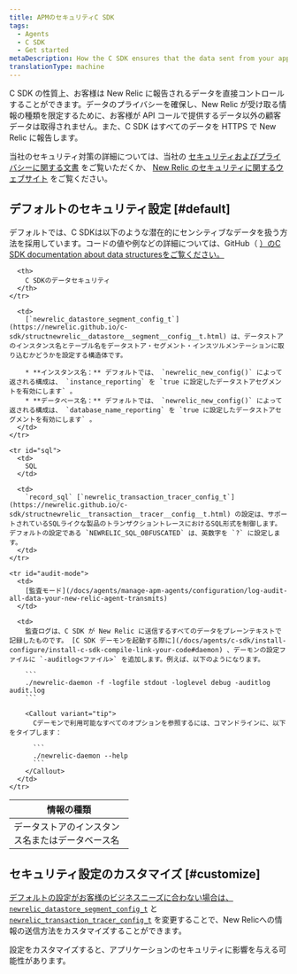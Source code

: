 ```yaml
---
title: APMのセキュリティC SDK
tags:
  - Agents
  - C SDK
  - Get started
metaDescription: How the C SDK ensures that the data sent from your application to be monitored by New Relic is secure.
translationType: machine
---
```


C SDK の性質上、お客様は New Relic に報告されるデータを直接コントロールすることができます。データのプライバシーを確保し、New Relic が受け取る情報の種類を限定するために、お客様が API コールで提供するデータ以外の顧客データは取得されません。また、C SDK はすべてのデータを HTTPS で New Relic に報告します。

当社のセキュリティ対策の詳細については、当社の [セキュリティおよびプライバシーに関する文書](/docs/using-new-relic/new-relic-security/security/security-matters-data-privacy-new-relic) をご覧いただくか、 [New Relic のセキュリティに関するウェブサイト](https://newrelic.com/security) をご覧ください。

## デフォルトのセキュリティ設定 [#default]

デフォルトでは、C SDKは以下のような潜在的にセンシティブなデータを扱う方法を採用しています。コードの値や例などの詳細については、GitHub（ [）のC SDK documentation about data structuresをご覧ください。](https://newrelic.github.io/c-sdk/annotated.html)

<table>
  <thead>
    <tr>
      <th width="200px">
        情報の種類
      </th>

      <th>
        C SDKのデータセキュリティ
      </th>
    </tr>
  </thead>
  <tbody>
    <tr id="name">
      <td>
        データストアのインスタンス名またはデータベース名
      </td>

      <td>
        [`newrelic_datastore_segment_config_t`](https://newrelic.github.io/c-sdk/structnewrelic__datastore__segment__config__t.html) は、データストアのインスタンス名とテーブル名をデータストア・セグメント・インスツルメンテーションに取り込むかどうかを設定する構造体です。

        * **インスタンス名：** デフォルトでは、 `newrelic_new_config()` によって返される構成は、 `instance_reporting` を `true に設定したデータストアセグメントを有効にします` 。
        * **データベース名：** デフォルトでは、 `newrelic_new_config()` によって返される構成は、 `database_name_reporting` を `true に設定したデータストアセグメントを有効にします` 。
      </td>
    </tr>

    <tr id="sql">
      <td>
        SQL
      </td>

      <td>
        `record_sql` [`newrelic_transaction_tracer_config_t`](https://newrelic.github.io/c-sdk/structnewrelic__transaction__tracer__config__t.html) の設定は、サポートされているSQLライクな製品のトランザクショントレースにおけるSQL形式を制御します。デフォルトの設定である `NEWRELIC_SQL_OBFUSCATED` は、英数字を `?` に設定します。
      </td>
    </tr>

    <tr id="audit-mode">
      <td>
        [監査モード](/docs/agents/manage-apm-agents/configuration/log-audit-all-data-your-new-relic-agent-transmits)
      </td>

      <td>
        監査ログは、C SDK が New Relic に送信するすべてのデータをプレーンテキストで記録したものです。 [C SDK デーモンを起動する際に](/docs/agents/c-sdk/install-configure/install-c-sdk-compile-link-your-code#daemon) 、デーモンの設定ファイルに `-auditlog<ファイル>` を追加します。例えば、以下のようになります。

        ```
        ./newrelic-daemon -f -logfile stdout -loglevel debug -auditlog audit.log
        ```

        <Callout variant="tip">
          Cデーモンで利用可能なすべてのオプションを参照するには、コマンドラインに、以下をタイプします：

          ```
          ./newrelic-daemon --help
          ```
        </Callout>
      </td>
    </tr>
  </tbody>
</table>

## セキュリティ設定のカスタマイズ [#customize]

[デフォルトの設定がお客様のビジネスニーズに合わない場合は、 ](https://newrelic.github.io/c-sdk/annotated.html)[`newrelic_datastore_segment_config_t`](https://newrelic.github.io/c-sdk/structnewrelic__datastore__segment__config__t.html) と [`newrelic_transaction_tracer_config_t`](https://newrelic.github.io/c-sdk/structnewrelic__transaction__tracer__config__t.html) を変更することで、New Relicへの情報の送信方法をカスタマイズすることができます。

<Callout variant="caution">
  設定をカスタマイズすると、アプリケーションのセキュリティに影響を与える可能性があります。
</Callout>
